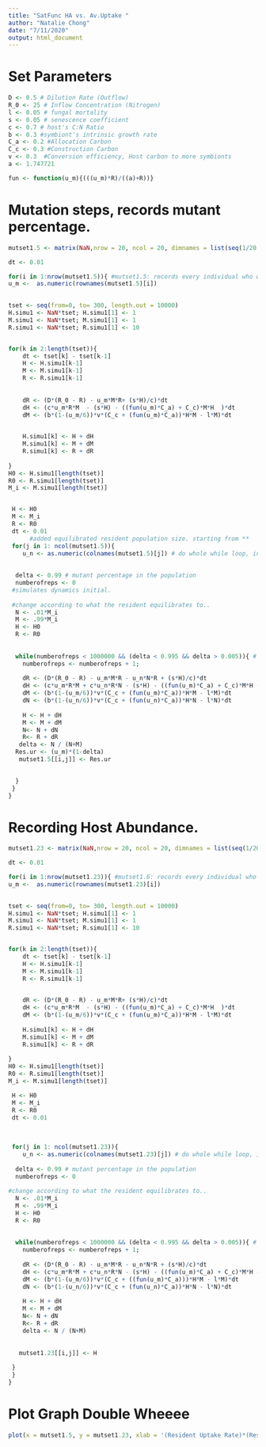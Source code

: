```yaml
---
title: "SatFunc HA vs. Av.Uptake "
author: "Natalie Chong"
date: "7/11/2020"
output: html_document
---
```


# Set Parameters
```r
D <- 0.5 # Dilution Rate (Outflow)
R_0 <- 25 # Inflow Concentration (Nitrogen)
l <- 0.05 # fungal mortality
s <- 0.05 # senescence coefficient
c <- 0.7 # host's C:N Ratio
b <- 0.3 #symbiont's intrinsic growth rate
C_a <- 0.2 #Allocation Carbon
C_c <- 0.3 #Construction Carbon 
v <- 0.3  #Conversion efficiency, Host carbon to more symbionts
a <- 1.747721

fun <- function(u_m){(((u_m)*R)/((a)+R))}
```

# Mutation steps, records mutant percentage. 
```r
mutset1.5 <- matrix(NaN,nrow = 20, ncol = 20, dimnames = list(seq(1/20, 1, 1/20), seq(1/20, 1, 1/20))) #name rows to be u_m ; cols to be u_n. made a matrix thingie yay

dt <- 0.01

for(i in 1:nrow(mutset1.5)){ #mutset1.5: records every individual who won. nrow here is analogous to "length" command.
u_m <-  as.numeric(rownames(mutset1.5)[i]) 
   

tset <- seq(from=0, to= 300, length.out = 10000)
H.simu1 <- NaN*tset; H.simu1[1] <- 1
M.simu1 <- NaN*tset; M.simu1[1] <- 1
R.simu1 <- NaN*tset; R.simu1[1] <- 10


for(k in 2:length(tset)){
    dt <- tset[k] - tset[k-1] 
    H <- H.simu1[k-1] 
    M <- M.simu1[k-1]
    R <- R.simu1[k-1]
 
    
    dR <- (D*(R_0 - R) - u_m*M*R+ (s*H)/c)*dt
    dH <- (c*u_m*R*M  - (s*H) - ((fun(u_m)*C_a) + C_c)*M*H  )*dt
    dM <- (b*(1-(u_m/6))*v*(C_c + (fun(u_m)*C_a))*H*M - l*M)*dt

    
    H.simu1[k] <- H + dH
    M.simu1[k] <- M + dM
    R.simu1[k] <- R + dR
    
}
H0 <- H.simu1[length(tset)]
R0 <- R.simu1[length(tset)]
M_i <- M.simu1[length(tset)]


 H <- H0
 M <- M_i
 R <- R0
 dt <- 0.01
      #added equilibrated resident population size. starting from **
 for(j in 1: ncol(mutset1.5)){
    u_n <- as.numeric(colnames(mutset1.5)[j]) # do whole while loop, initialize u_n and u_m to actual numbers, store delta in the matrix. 
   
   
  delta <- 0.99 # mutant percentage in the population  
  numberofreps <- 0 
 #simulates dynamics initial.
  
 #change according to what the resident equilibrates to.. 
  N <- .01*M_i 
  M <- .99*M_i
  H <- H0
  R <- R0
 
  
  while(numberofreps < 1000000 && (delta < 0.995 && delta > 0.005)){ # && means and, if previous is not true then won't run second. Other criteria: mutant declines, if delta is greater than 99.5% or less than .5%. Simulates dynamics. 
    numberofreps <- numberofreps + 1; 
    
    dR <- (D*(R_0 - R) - u_m*M*R - u_n*N*R + (s*H)/c)*dt
    dH <- (c*u_m*R*M + c*u_n*R*N - (s*H) - ((fun(u_m)*C_a) + C_c)*M*H - (C_c + fun(u_n)*C_a)*N*H )*dt
    dM <- (b*(1-(u_m/6))*v*(C_c + (fun(u_m)*C_a))*H*M - l*M)*dt
    dN <- (b*(1-(u_n/6))*v*(C_c + (fun(u_n)*C_a))*H*N - l*N)*dt
    
    H <- H + dH
    M <- M + dM
    N<- N + dN
    R<- R + dR
   delta <- N / (N+M)
  Res.ur <- (u_m)*(1-delta)
   mutset1.5[[i,j]] <- Res.ur
   

  }
 }
}
```

# Recording Host Abundance.
```r
mutset1.23 <- matrix(NaN,nrow = 20, ncol = 20, dimnames = list(seq(1/20, 1, 1/20), seq(1/20, 1, 1/20))) #name rows to be u_m ; cols to be u_n. made a matrix thingie yay

dt <- 0.01

for(i in 1:nrow(mutset1.23)){ #mutset1.6: records every individual who won. nrow here is analogous to "length" command.
u_m <-  as.numeric(rownames(mutset1.23)[i]) 
   

tset <- seq(from=0, to= 300, length.out = 10000)
H.simu1 <- NaN*tset; H.simu1[1] <- 1
M.simu1 <- NaN*tset; M.simu1[1] <- 1
R.simu1 <- NaN*tset; R.simu1[1] <- 10


for(k in 2:length(tset)){
    dt <- tset[k] - tset[k-1] 
    H <- H.simu1[k-1] 
    M <- M.simu1[k-1]
    R <- R.simu1[k-1]

    
    dR <- (D*(R_0 - R) - u_m*M*R+ (s*H)/c)*dt
    dH <- (c*u_m*R*M  - (s*H) - ((fun(u_m)*C_a) + C_c)*M*H  )*dt
    dM <- (b*(1-(u_m/6))*v*(C_c + (fun(u_m)*C_a))*H*M - l*M)*dt
    
    H.simu1[k] <- H + dH
    M.simu1[k] <- M + dM
    R.simu1[k] <- R + dR
    
}
H0 <- H.simu1[length(tset)]
R0 <- R.simu1[length(tset)]
M_i <- M.simu1[length(tset)]

 H <- H0
 M <- M_i
 R <- R0
 dt <- 0.01
  
 
 
 for(j in 1: ncol(mutset1.23)){
    u_n <- as.numeric(colnames(mutset1.23)[j]) # do whole while loop, initialize u_n and u_m to actual numbers, store delta in the matrix. 
   
  delta <- 0.99 # mutant percentage in the population  
  numberofreps <- 0 
  
#change according to what the resident equilibrates to..
  N <- .01*M_i 
  M <- .99*M_i
  H <- H0
  R <- R0
  
  
  while(numberofreps < 1000000 && (delta < 0.995 && delta > 0.005)){ # && means and, if previous is not true then won't run second. Other criteria: mutant declines, if delta is greater than 99.5% or less than .5%. Simulates dynamics. 
    numberofreps <- numberofreps + 1; 
    
    dR <- (D*(R_0 - R) - u_m*M*R - u_n*N*R + (s*H)/c)*dt
    dH <- (c*u_m*R*M + c*u_n*R*N - (s*H) - ((fun(u_m)*C_a) + C_c)*M*H - (C_c + fun(u_n)*C_a)*N*H)*dt
    dM <- (b*(1-(u_m/6))*v*(C_c + ((fun(u_m)*C_a)))*H*M - l*M)*dt
    dN <- (b*(1-(u_n/6))*v*(C_c + (fun(u_n)*C_a))*H*N - l*N)*dt
    
    H <- H + dH
    M <- M + dM
    N<- N + dN
    R<- R + dR
    delta <- N / (N+M)
   
    
   mutset1.23[[i,j]] <- H 
   
 }
 }
}

```

# Plot Graph Double Wheeee
```r
plot(x = mutset1.5, y = mutset1.23, xlab = '(Resident Uptake Rate)*(Resident Percentage)', ylab = 'Host Abundance',lwd=2,las=3)
```

